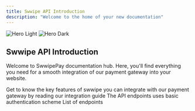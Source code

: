 ```yaml
---
title: Swwipe API Introduction 
description: "Welcome to the home of your new documentation"
---
```


<img
  className="block dark:hidden"
  src="/images/banner-light.svg"
  alt="Hero Light"
/>
<img
  className="hidden dark:block"
  src="/images/banner-dark.svg"
  alt="Hero Dark"
/>

## Swwipe API Introduction  

Welcome to SwwipePay documentation hub. Here, you'll find everything 
you need for a smooth integration of our payment gateway into your website.
 
 

<CardGroup cols={2}>
  <Card
    title="Introduction"
    icon="pen-to-square"
    href="/overview"
  >
    Get to know the key features of swwipe 
  </Card>
  <Card
    title="Integration Guide"
    icon="image"
    href="/guides/accept-payments"
  >
   you can integrate with our payment gateway by reading our integration guide 
  </Card>
</CardGroup>

<CardGroup cols={2}>
  <Card
    title="Authentication"
    icon="palette"
    href="/api-reference/authentication"
  >
    The API endpoints uses basic authentication scheme
  </Card>
  <Card
    title="Reference APIs"
    icon="code"
    href="/api-reference/authentication"
  >
    List of endpoints 
  </Card>
 
</CardGroup>
